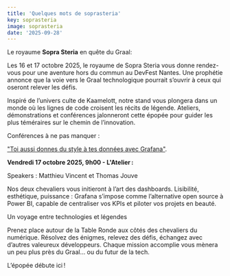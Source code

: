 ```yaml
---
title: 'Quelques mots de soprasteria'
key: soprasteria
image: soprasteria
date: '2025-09-28'
---
```


Le royaume **Sopra Steria** en quête du Graal:

Les 16 et 17 octobre 2025, le royaume de Sopra Steria vous donne rendez-vous pour une aventure hors du commun au DevFest Nantes. Une prophétie annonce que la voie vers le Graal technologique pourrait s’ouvrir à ceux qui oseront relever les défis.

Inspiré de l’univers culte de Kaamelott, notre stand vous plongera dans un monde où les lignes de code croisent les récits de légende. Ateliers, démonstrations et conférences jalonneront cette épopée pour guider les plus téméraires sur le chemin de l’innovation.

Conférences à ne pas manquer :

["Toi aussi donnes du style à tes données avec Grafana"](https://devfest.gdgnantes.com/en/sessions/toi_aussi_donnes_du_style_a_tes_donnees_avec_grafana).

**Vendredi 17 octobre 2025, 9h00 - L'Atelier :**

Speakers : Matthieu Vincent et Thomas Jouve

Nos deux chevaliers vous initieront à l’art des dashboards. Lisibilité, esthétique, puissance : Grafana s’impose comme l’alternative open source à Power BI, capable de centraliser vos KPIs et piloter vos projets en beauté.

Un voyage entre technologies et légendes

Prenez place autour de la Table Ronde aux côtés des chevaliers du numérique. Résolvez des énigmes, relevez des défis, échangez avec d’autres valeureux développeurs. Chaque mission accomplie vous mènera un peu plus près du Graal… ou du futur de la tech.

L’épopée débute ici !
